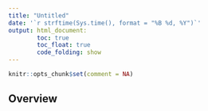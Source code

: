 ---
title: "Untitled"
date: '`r strftime(Sys.time(), format = "%B %d, %Y")`'
output: html_document:
        toc: true
        toc_float: true
        code_folding: show
---

```{r setup, message=FALSE}
knitr::opts_chunk$set(comment = NA)
```

## Overview

```{r}

```

